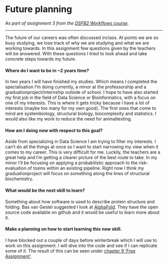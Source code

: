 # Future planning {#future}

_As part of assignment 3 from the [DSFB2 Workflows course](https://lesmaterialen.rstudio.hu.nl/workflows-reader/#course-introduction)._

----

The future of our careers was often discussed inclass. At points we are so busy studying, we lose track of why we are studying and what we are working towards. In this assignment few questions given by the teachers will be answered. With these questions I tried to look ahead and take concrete steps towards my future.

#### Where do I want to be in ~2 years time? {-}

In two years I will have finished my studies. Which means I completed the specialisation I'm doing currently, a minor at the professorship and a graduationproject/internship outside of school. I hope to have also started my first job in the field of Data Science or Bioinformatics, with a focus on one of my interests. This is where it gets tricky because I have a lot of interests (maybe too many for my own good). The first ones that come to mind are systembiology, structural biology, biocomplexity and statistics. I would also like my work to reduce the need for animaltesting. 

#### How am I doing now with respect to this goal? {-}

Aside from specializing in Data Science I am trying to filter my interests. I can't do all the things at once so I want to start narrowing my view when it comes to my career. This is very difficult for me. Luckily, the teachers are a great help and I'm getting a clearer picture of the best route to take. In my minor I'll be focusing on applying a probabilistic approach to the risk-evaluation of toxins within an existing pipeline. Right now I think my graduationproject will focus on something along the lines of structural biochemistry. 

#### What would be the next skill to learn? {-}

Something about how software is used to describe protein structure and folding. Bas van Gestel suggested I look at [AlphaFold](https://alphafold.ebi.ac.uk/). They have the open source code available on github and it would be useful to learn more about it. 

#### Make a planning on how to start learning this new skill. {-}

I have blocked out a couple of days before winterbreak which I will use to work on this assignment. I will dive into the code and see if I can replicate some of it. The result of this can be seen under [chapter 9 'Free Assignment'](Workflows_Portfolio_References.html). 
